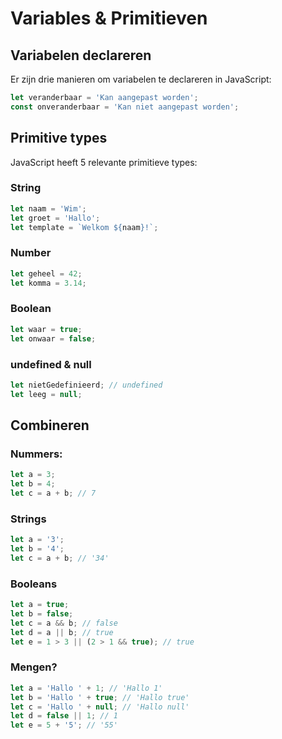# Variables & Primitieven

## Variabelen declareren

Er zijn drie manieren om variabelen te declareren in JavaScript:

```js
let veranderbaar = 'Kan aangepast worden';
const onveranderbaar = 'Kan niet aangepast worden';
```

## Primitive types

JavaScript heeft 5 relevante primitieve types:

### String

```js
let naam = 'Wim';
let groet = 'Hallo';
let template = `Welkom ${naam}!`;
```

### Number

```js
let geheel = 42;
let komma = 3.14;
```

### Boolean

```js
let waar = true;
let onwaar = false;
```

### undefined & null

```js
let nietGedefinieerd; // undefined
let leeg = null;
```

## Combineren

### Nummers:

```js
let a = 3;
let b = 4;
let c = a + b; // 7
```

### Strings

```js
let a = '3';
let b = '4';
let c = a + b; // '34'
```

### Booleans

```js
let a = true;
let b = false;
let c = a && b; // false
let d = a || b; // true
let e = 1 > 3 || (2 > 1 && true); // true
```

### Mengen?

```js
let a = 'Hallo ' + 1; // 'Hallo 1'
let b = 'Hallo ' + true; // 'Hallo true'
let c = 'Hallo ' + null; // 'Hallo null'
let d = false || 1; // 1
let e = 5 + '5'; // '55'
```
